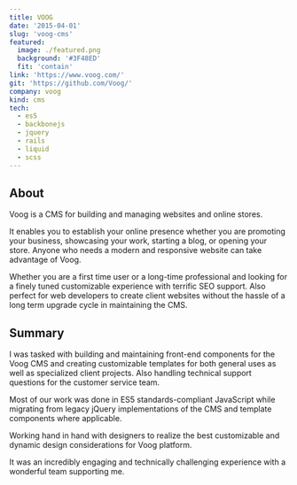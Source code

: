 ```yaml
---
title: VOOG
date: '2015-04-01'
slug: 'voog-cms'
featured:
  image: ./featured.png
  background: '#3F48ED'
  fit: 'contain'
link: 'https://www.voog.com/'
git: 'https://github.com/Voog/'
company: voog
kind: cms
tech:
  - es5
  - backbonejs
  - jquery
  - rails
  - liquid
  - scss
---
```


## About

Voog is a CMS for building and managing websites and online stores.

It enables you to establish your online presence whether you are promoting your business, showcasing your work, starting a blog, or opening your store. Anyone who needs a modern and responsive website can take advantage of Voog.

Whether you are a first time user or a long-time professional and looking for a finely tuned customizable experience with terrific SEO support. Also perfect for web developers to create client websites without the hassle of a long term upgrade cycle in maintaining the CMS.

## Summary

I was tasked with building and maintaining front-end components for the Voog CMS and creating customizable templates for both general uses as well as specialized client projects.
Also handling technical support questions for the customer service team.

Most of our work was done in ES5 standards-compliant JavaScript while migrating from legacy jQuery implementations of the CMS and template components where applicable.

Working hand in hand with designers to realize the best customizable and dynamic design considerations for Voog platform.

It was an incredibly engaging and technically challenging experience with a wonderful team supporting me.
